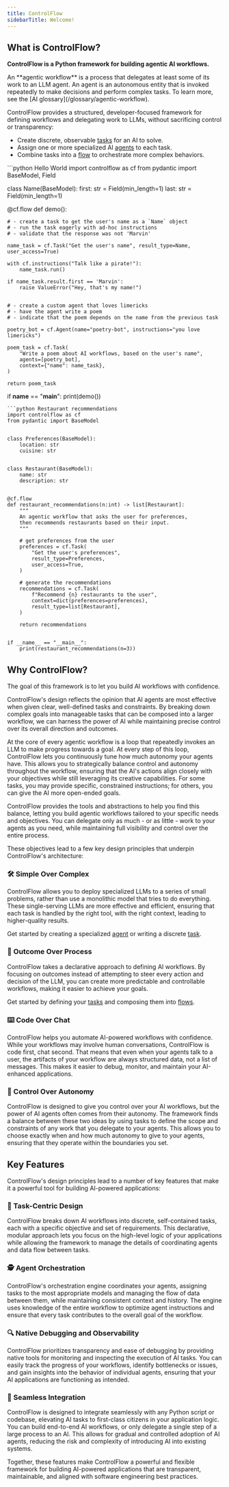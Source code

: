 ```yaml
---
title: ControlFlow
sidebarTitle: Welcome!
---
```


## What is ControlFlow?

**ControlFlow is a Python framework for building agentic AI workflows.**

<Note>
An **agentic workflow** is a process that delegates at least some of its work to an LLM agent. An agent is an autonomous entity that is invoked repeatedly to make decisions and perform complex tasks. To learn more, see the [AI glossary](/glossary/agentic-workflow).
</Note>


ControlFlow provides a structured, developer-focused framework for defining workflows and delegating work to LLMs, without sacrificing control or transparency:

- Create discrete, observable [tasks](/concepts/tasks) for an AI to solve.
- Assign one or more specialized AI [agents](/concepts/agents) to each task.
- Combine tasks into a [flow](/concepts/flows) to orchestrate more complex behaviors.



<CodeGroup>
```python Hello World
import controlflow as cf
from pydantic import BaseModel, Field


class Name(BaseModel):
    first: str = Field(min_length=1)
    last: str = Field(min_length=1)


@cf.flow
def demo():

    # - create a task to get the user's name as a `Name` object
    # - run the task eagerly with ad-hoc instructions
    # - validate that the response was not 'Marvin'

    name_task = cf.Task("Get the user's name", result_type=Name, user_access=True)
    
    with cf.instructions("Talk like a pirate!"):
        name_task.run()

    if name_task.result.first == 'Marvin':
        raise ValueError("Hey, that's my name!")


    # - create a custom agent that loves limericks
    # - have the agent write a poem
    # - indicate that the poem depends on the name from the previous task

    poetry_bot = cf.Agent(name="poetry-bot", instructions="you love limericks")

    poem_task = cf.Task(
        "Write a poem about AI workflows, based on the user's name",
        agents=[poetry_bot],
        context={"name": name_task},
    )
    
    return poem_task


if __name__ == "__main__":
    print(demo())
```
```python Restaurant recommendations
import controlflow as cf
from pydantic import BaseModel


class Preferences(BaseModel):
    location: str
    cuisine: str


class Restaurant(BaseModel):
    name: str
    description: str


@cf.flow
def restaurant_recommendations(n:int) -> list[Restaurant]:
    """
    An agentic workflow that asks the user for preferences, 
    then recommends restaurants based on their input.
    """
    
    # get preferences from the user
    preferences = cf.Task(
        "Get the user's preferences", 
        result_type=Preferences, 
        user_access=True,
    )
    
    # generate the recommendations
    recommendations = cf.Task(
        f"Recommend {n} restaurants to the user", 
        context=dict(preferences=preferences),
        result_type=list[Restaurant], 
    )

    return recommendations


if __name__ == "__main__":
    print(restaurant_recommendations(n=3))
```
</CodeGroup>

## Why ControlFlow?

The goal of this framework is to let you build AI workflows with confidence. 

ControlFlow's design reflects the opinion that AI agents are most effective when given clear, well-defined tasks and constraints. By breaking down complex goals into manageable tasks that can be composed into a larger workflow, we can harness the power of AI while maintaining precise control over its overall direction and outcomes.

At the core of every agentic workflow is a loop that repeatedly invokes an LLM to make progress towards a goal. At every step of this loop, ControlFlow lets you continuously tune how much autonomy your agents have. This allows you to strategically balance control and autonomy throughout the workflow, ensuring that the AI's actions align closely with your objectives while still leveraging its creative capabilities. For some tasks, you may provide specific, constrained instructions; for others, you can give the AI more open-ended goals.

ControlFlow provides the tools and abstractions to help you find this balance, letting you build agentic workflows tailored to your specific needs and objectives. You can delegate only as much - or as little - work to your agents as you need, while maintaining full visibility and control over the entire process. 

These objectives lead to a few key design principles that underpin ControlFlow's architecture:


### 🛠️ Simple Over Complex

ControlFlow allows you to deploy specialized LLMs to a series of small problems, rather than use a monolithic model that tries to do everything. These single-serving LLMs are more effective and efficient, ensuring that each task is handled by the right tool, with the right context, leading to higher-quality results.

Get started by creating a specialized [agent](/concepts/agents) or writing a discrete [task](/concepts/tasks).


### 🎯 Outcome Over Process

ControlFlow takes a declarative approach to defining AI workflows. By focusing on outcomes instead of attempting to steer every action and decision of the LLM, you can create more predictable and controllable workflows, making it easier to achieve your goals.

Get started by defining your [tasks](/concepts/tasks) and composing them into [flows](/concepts/flows).

### ⌨️ Code Over Chat

ControlFlow helps you automate AI-powered workflows with confidence. While your workflows may involve human conversations, ControlFlow is code first, chat second. That means that even when your agents talk to a user, the artifacts of your workflow are always structured data, not a list of messages. This makes it easier to debug, monitor, and maintain your AI-enhanced applications.

### 🦾 Control Over Autonomy

ControlFlow is designed to give you control over your AI workflows, but the power of AI agents often comes from their autonomy. The framework finds a balance between these two ideas by using tasks to define the scope and constraints of any work that you delegate to your agents. This allows you to choose exactly when and how much autonomy to give to your agents, ensuring that they operate within the boundaries you set.

## Key Features

ControlFlow's design principles lead to a number of key features that make it a powerful tool for building AI-powered applications:

### 🧩 Task-Centric Design

ControlFlow breaks down AI workflows into discrete, self-contained tasks, each with a specific objective and set of requirements. This declarative, modular approach lets you focus on the high-level logic of your applications while allowing the framework to manage the details of coordinating agents and data flow between tasks.

### 🕵️ Agent Orchestration

ControlFlow's orchestration engine coordinates your agents, assigning tasks to the most appropriate models and managing the flow of data between them, while maintaining consistent context and history. The engine uses knowledge of the entire workflow to optimize agent instructions and ensure that every task contributes to the overall goal of the workflow.

### 🔍 Native Debugging and Observability

ControlFlow prioritizes transparency and ease of debugging by providing native tools for monitoring and inspecting the execution of AI tasks. You can easily track the progress of your workflows, identify bottlenecks or issues, and gain insights into the behavior of individual agents, ensuring that your AI applications are functioning as intended.

### 🤝 Seamless Integration

ControlFlow is designed to integrate seamlessly with any Python script or codebase, elevating AI tasks to first-class citizens in your application logic. You can build end-to-end AI workflows, or only delegate a single step of a large process to an AI. This allows for gradual and controlled adoption of AI agents, reducing the risk and complexity of introducing AI into existing systems.

Together, these features make ControlFlow a powerful and flexible framework for building AI-powered applications that are transparent, maintainable, and aligned with software engineering best practices.
